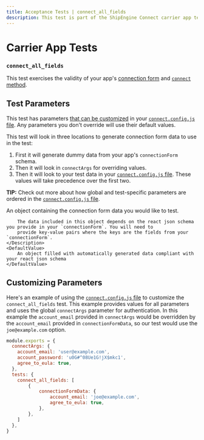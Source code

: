 ```yaml
---
title: Acceptance Tests | connect_all_fields
description: This test is part of the ShipEngine Connect carrier app test suite.
---
```


Carrier App Tests
==================================

### `connect_all_fields`

This test exercises the validity of your app's [connection form](../../../reference/forms.mdx#connection-form-examples) and [`connect` method](../../../reference/methods/connect.mdx).


Test Parameters
-------------------------
This test has parameters [that can be customized](#customizing-parameters) in your [`connect.config.js` file](../../../testing/config.mdx). Any parameters you don't override will use their default values.

This test will look in three locations to generate connection form data to use in the test:

1. First it will generate dummy data from your app's `connectionForm` schema.
2. Then it will look in `connectArgs` for overriding values.
3. Then it will look to your test data in your [`connect.config.js` file](../../../testing/config.mdx). These values will take precedence over the first two.

**TIP:** Check out more about how global and test-specific parameters are ordered in the [`connect.config.js` file](../../../testing/config.mdx).


<Reference>

  <Field name="connectionFormData" type="object">
    <Description>
        An object containing the connection form data you would like to test.

        The data included in this object depends on the react json schema you provide in your `connectionForm`. You will need to
        provide key-value pairs where the keys are the fields from your `connectionForm`.
    </Description>
    <DefaultValue>
        An object filled with automatically generated data compliant with your react json schema
    </DefaultValue>
  </Field>

</Reference>


Customizing Parameters
------------------------------
Here's an example of using the [`connect.config.js` file](./../../../testing/config.mdx) to customize the `connect_all_fields` test. This example provides values for all parameters and uses the global `connectArgs` parameter for authentication. In this example the `account_email` provided in `connectArgs` would be overridden by the `account_email` provided in `connectionFormData`, so our test would use the `joe@example.com` option.

```javascript
module.exports = {
  connectArgs: {
    account_email: 'user@example.com',
    account_password: 'u0G#^08Ue1G!jX$mkc1',
    agree_to_eula: true,
  },
  tests: {
  	connect_all_fields: [
  		{
	  		connectionFormData: {
	  			account_email: 'joe@example.com',
	    		agree_to_eula: true,
	  		},
  		},
  	]
  },
}
```
